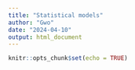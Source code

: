 ```yaml
---
title: "Statistical models"
author: "Gwo"
date: "2024-04-10"
output: html_document
---
```


```r
knitr::opts_chunk$set(echo = TRUE)
```

## 
